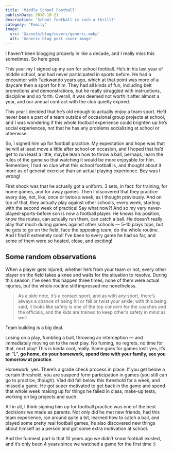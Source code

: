 ```yaml
---
title: 'Middle School Football'
publishDate: 2018-10-21
description: 'School football is such a thrill!'
category: "Family"
image:
  src: '@assets/blog/covers/generic.webp'
  alt: 'Generic blog post cover image'
---
```



I haven’t been blogging properly in like a decade, and I really miss this sometimes. So here goes.

This year my I signed up my son for school football. He’s in his last year of middle school, and had never participated in sports before. He had a encounter with Taekwando years ago, which at that point was more of a daycare then a sport for him. They had all kinds of fun, including belt promotions and demonstrations, but he really struggled with instructions, discipline and so forth. Overall, it was deemed not worth it after almost a year, and our annual contract with the club quietly expired.

This year I decided that he’s old enough to actually enjoy a team sport. He’d never been a part of a team outside of occasional group projects at school, and I was wondering if this whole football experience could brighten up he’s social experiences, not that he has any problems socializing at school or otherwise.

So, I signed him up for football practice. My expectation and hope was that he will at least move a little after school on occasion, and I hoped that he’d get to run least a little, maybe learn how to throw a ball, perhaps, learn the rules of the game so that watching it would be more enjoyable for him. Remember, I had no clue what this school football is, and thought about it more as of general exercise than an actual playing experience. Boy was I wrong!

First shock was that he actually got a uniform. 3 sets, in fact: for training, for home games, and for away games. Then I discovered that they practice every day, not, like, once or twice a week, as I thought previously. And on top of that, they actually play against other schools, every week, starting with the second week of practice! Say what now?! And so my very never-played-sports-before son is now a football player. He knows his position, know the routes, can actually run them, can catch a ball. He doesn’t really play that much during games against other schools — 5-10 plays tops, but he gets to go on the field, face the opposing team, do the whole routine. And I find it extremely cool! I’ve been to every game he had so far, and some of them were so heated, close, and exciting!

## Some random observations

When a player gets injured, whether he’s from your team or not, every other player on the field takes a knee and waits for the situation to resolve. During this season, I’ve seen this happen three times; none of them were actual injuries, but the whole routine still impressed me nonetheless.

> As a side note, it’s a contact sport, and as with any sport, there’s always a chance of being hit or fall or twist your ankle; with this being said, it looks like safety is one of the top concern for the coaches and the officials, and the kids are trained to keep other’s safety in mind as well

Team building is a big deal.

<YouTube id="eU0QK50Tw-s" className="mx-auto min-w-full" />

Losing on a play, fumbling a ball, throwing an interception — and immediately moving on to the next play. No fuming, no regrets, no time for that, next play! This is kinda cool, really. Same goes for games lost: yes, it’s an “L”, **go home, do your homework, spend time with your family, see you tomorrow at practice**.

Homework, yes. There’s a grade check process in place. If you get below a certain threshold, you are suspend form participation in games (you still can go to practice, though). Vlad did fall below this threshold for a week, and missed a game. He got super motivated to get back in the game and spend that whole week making up for things he failed in class, make-up tests, working on big projects and such.

All in all, I think signing him up for football practice was one of the best decisions we made as parents. Not only did he met new friends, had this team experience, ran around quite a bit, learned how to catch a ball, and played some pretty real football games, he also discovered new things about himself as a person and got some extra motivation at school.

And the funniest part is that 10 years ago we didn’t know football existed, and it’s only been 4 years since we watched a game for the first time :)
